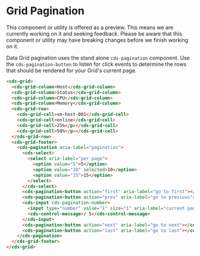 
<Meta title="Data Grid (Preview)/Pagination" />

# Grid Pagination

<cds-alert-group status="warning" cds-layout="m-b:lg">
  <cds-alert>
    This component or utility is offered as a preview. This means we are currently working on it and seeking feedback.
    Please be aware that this component or utility may have breaking changes before we finish working on it.
  </cds-alert>
</cds-alert-group>

Data Grid pagination uses the stand alone `cds-pagination` component. Use the `cds-pagination-button`
to listen for click events to determine the rows that should be rendered for your Grid's current page.

<Story id="stories-grid--pagination" />

```html
<cds-grid>
  <cds-grid-column>Host</cds-grid-column>
  <cds-grid-column>Status</cds-grid-column>
  <cds-grid-column>CPU</cds-grid-column>
  <cds-grid-column>Memory</cds-grid-column>
  <cds-grid-row>
    <cds-grid-cell>vm-host-001</cds-grid-cell>
    <cds-grid-cell>online</cds-grid-cell>
    <cds-grid-cell>25%</p></cds-grid-cell>
    <cds-grid-cell>50%</p></cds-grid-cell>
  </cds-grid-row>
  <cds-grid-footer>
    <cds-pagination aria-label="pagination">
      <cds-select>
        <select aria-label="per page">
          <option value="5">5</option>
          <option value="10" selected>10</option>
          <option value="15">15</option>
        </select>
      </cds-select>
      <cds-pagination-button action="first" aria-label="go to first"></cds-pagination-button>
      <cds-pagination-button action="prev" aria-label="go to previous"></cds-pagination-button>
      <cds-input cds-pagination-number>
        <input type="number" value="1" size="1" aria-label="current page" min="1" max="5" />
        <cds-control-message>/ 5</cds-control-message>
      </cds-input>
      <cds-pagination-button action="next" aria-label="go to next"></cds-pagination-button>
      <cds-pagination-button action="last" aria-label="go to last"></cds-pagination-button>
    </cds-pagination>
  </cds-grid-footer>
</cds-grid>
```
